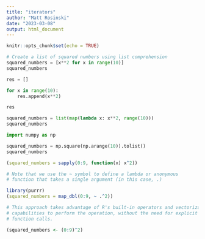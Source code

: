 ```yaml
---
title: "iterators"
author: "Matt Rosinski"
date: "2023-03-08"
output: html_document
---
```


```r
knitr::opts_chunk$set(echo = TRUE)
```

```python
# Create a list of squared numbers using list comprehension
squared_numbers = [x**2 for x in range(10)]
squared_numbers
```
```python
res = []

for x in range(10): 
    res.append(x**2)

res

```
```python
squared_numbers = list(map(lambda x: x**2, range(10)))
squared_numbers
```
```python
import numpy as np

squared_numbers = np.square(np.arange(10)).tolist()
squared_numbers

```


```r
(squared_numbers = sapply(0:9, function(x) x^2))
```


```r
# Note that we use the ~ symbol to define a lambda or anonymous 
# function that takes a single argument (in this case, .)

library(purrr)
(squared_numbers = map_dbl(0:9, ~ .^2))
```
```r
# This approach takes advantage of R's built-in operators and vectorization 
# capabilities to perform the operation, without the need for explicit 
# function calls.

(squared_numbers <- (0:9)^2)

```

